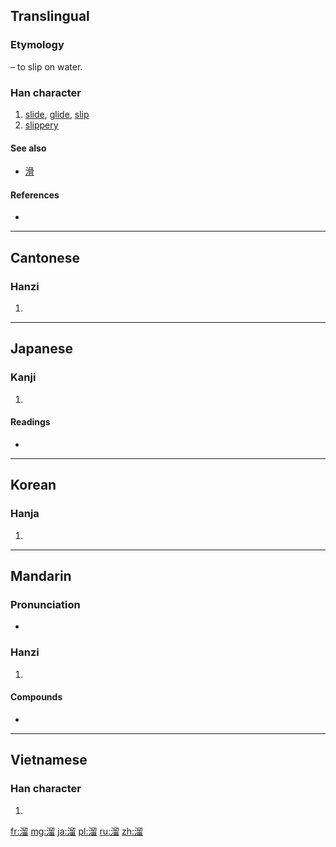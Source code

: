 {{also|霤}}
==Translingual==

===Etymology===
{{Han compound|水|alt1=氵|t1=water|留|ls=psc|c1=s|c2=p}} – to slip on water.

===Han character===
{{Han char|rn=85|rad=水|as=10|sn=13|four=3716<sub>2</sub>|canj=水竹竹田 (EHHW)|ids=⿰[[氵]][[留]]}}

# [[slide]], [[glide]], [[slip]]
# [[slippery]]

====See also====
* [[滑]]

====References====
* {{Han ref|kx=0639.330|dkj=17943|dj=1046.210|hdz=31703.090|uh=6E9C|ud=28316|bh=B7C8|bd=47048}}

----

==Cantonese==

===Hanzi===
{{yue-hanzi|jyut=[[lau1]], [[lau4]], [[lau6]], [[liu1]]|y=lau1, lau4, lau6, liu1}}

# {{defn|lang=yue|sort=水10}}

----

==Japanese==

===Kanji===
{{ja-kanji|grade=|rs=水10}}

# {{defn|lang=ja|sort=水10}}

====Readings====
* {{ja-readings|on=[[りゅう]] (ryū)|kun=[[したたる]] (shitataru), [[ためる]] (tameru), [[たまる]] (tamaru)}}

----

==Korean==

===Hanja===
{{ko-hanja|hangeul=류>유|eumhun=|rv=ryu>yu|mr=ryu>yu|y=lyu>yu}}

# {{defn|lang=ko|sort=水10}}

----

==Mandarin==

===Pronunciation===
* {{audio|Zh-liu.ogg|Audio}}

===Hanzi===
{{cmn-hanzi|pin=[[liū]] ([[liu1]])|wg=liu<sup>1</sup>}}

# {{defn|lang=cmn|sort=水10}}

====Compounds====
* {{l|cmn|溜冰|tr=liūbīng}}

----

==Vietnamese==

===Han character===
{{vi-hantu|[[lưu]], [[lựu]], [[rượu]]|rs=水10}}

# {{defn|lang=vi|sort=水10}}

[[fr:溜]]
[[mg:溜]]
[[ja:溜]]
[[pl:溜]]
[[ru:溜]]
[[zh:溜]]